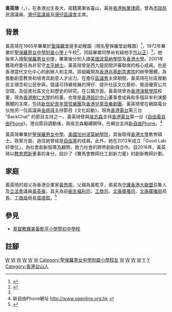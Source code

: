 {{Infobox Officeholder
| name = 黃英琦
| original_name = Ada Wong Ying-kay
| honorific-suffix = {{postnominals|country=HKG|size=100%|JP}}
| image = Ada Ying-Kay WONG 2016.jpg
| office = [[File:Emblem_of_Urban_Council,_Hong_Kong.svg|20px]] [[市政局_(香港)|市政局]]議員
| term_start = 1995年4月1日
| term_end = 1999年12月31日
| constituency = 灣仔東
| office1 = [[灣仔區議會|灣仔區議會]]主席
| term_start1 = 2004年1月6日
| term_end1 = 2007年12月31日
| predecessor1 = [[林貝聿嘉|林貝聿嘉]]
| successor1 = [[孫啟昌|孫啟昌]]
| office2 = [[灣仔區議會|灣仔區議會]]議員
| term_start2 = 2000年1月1日
| term_end2 = 2007年12月31日
| successor2 = [[麥國風|麥國風]]
| constituency2 = [[樂活_(選區)|樂活]]
| birth_date = {{birth_date and age|1959|8|16}}
| birth_place = {{HKG-1959}}
| death_date = 
| death_place = 
| educate = 
* [[聖保羅男女中學附屬小學|聖保羅男女中學附屬小學]]
* [[聖保羅男女中學|聖保羅男女中學]]畢業
* [[美國|美國]][[波莫納學院|波莫納學院]]
* [[香港大學|香港大學]]教育碩士
}}

'''黃英琦'''{{JP}}（{{lang-en|Ada Wong Ying-kay}}，{{bd|1959年|8月16日|||catIdx=Huang黃}}），在香港出生長大，祖籍廣東省臺山，黃是[[香港|香港]][[執業律師|執業律師]]，曾為[[市政局|市政局]]民選議員、[[灣仔|灣仔]][[區議員|區議員]]及[[灣仔區議會|灣仔區議會]]主席。

==背景==
黃英琦在1965年畢業於[[聖保羅堂|聖保羅堂]]提多幼稚園（現名聖保羅堂幼稚園）<ref>{{cite news |title=廿二學校畢業禮 |url=https://mmis.hkpl.gov.hk/coverpage/-/coverpage/view?_coverpage_WAR_mmisportalportlet_hsf=%E7%95%A2%E6%A5%AD%E7%A6%AE&p_r_p_-1078056564_c=QF757YsWv5%2BakvA8rFW5Eg806J0vNQxd&_coverpage_WAR_mmisportalportlet_o=968&_coverpage_WAR_mmisportalportlet_actual_q=%28%20verbatim_dc.collection%3A%28%22Old%5C%20HK%5C%20Newspapers%22%29%20%29%20AND+%28%20%28%20allTermsMandatory%3A%28true%29%20OR+all_dc.title%3A%28%E7%95%A2%E6%A5%AD%E7%A6%AE%29%20OR+all_dc.creator%3A%28%E7%95%A2%E6%A5%AD%E7%A6%AE%29%20OR+all_dc.contributor%3A%28%E7%95%A2%E6%A5%AD%E7%A6%AE%29%20OR+all_dc.subject%3A%28%E7%95%A2%E6%A5%AD%E7%A6%AE%29%20OR+fulltext%3A%28%E7%95%A2%E6%A5%AD%E7%A6%AE%29%20OR+all_dc.description%3A%28%E7%95%A2%E6%A5%AD%E7%A6%AE%29%20%29%20%29&_coverpage_WAR_mmisportalportlet_sort_field=dc.publicationdate_bsort&_coverpage_WAR_mmisportalportlet_sort_order=desc&_coverpage_WAR_mmisportalportlet_filter=dc.publicationdate_dt%3A%5B1960-01-01T00%3A00%3A00Z+TO+1969-12-31T15%3A59%3A59Z%5D |page=13 |language= |publisher=華僑日報 | date=1965-07-25 |accessdate=2022-03-26 |quote= }}</ref>，1972年畢業於[[聖保羅男女中學附屬小學|聖保羅男女中學附屬小學]]上午校<ref name="聖保羅男女中學 日前舉行畢業禮">{{cite news |title=聖保羅男女中學 日前舉行畢業禮 |url=https://mmis.hkpl.gov.hk/coverpage/-/coverpage/view?_coverpage_WAR_mmisportalportlet_hsf=%E7%95%A2%E6%A5%AD%E7%A6%AE&p_r_p_-1078056564_c=QF757YsWv5%2FN7%2BiABUlxsXzOxLfh%2BLI2&_coverpage_WAR_mmisportalportlet_o=498&_coverpage_WAR_mmisportalportlet_actual_q=%28%20verbatim_dc.collection%3A%28%22Old%5C%20HK%5C%20Newspapers%22%29%20%29%20AND+%28%20%28%20allTermsMandatory%3A%28true%29%20OR+all_dc.title%3A%28%E7%95%A2%E6%A5%AD%E7%A6%AE%29%20OR+all_dc.creator%3A%28%E7%95%A2%E6%A5%AD%E7%A6%AE%29%20OR+all_dc.contributor%3A%28%E7%95%A2%E6%A5%AD%E7%A6%AE%29%20OR+all_dc.subject%3A%28%E7%95%A2%E6%A5%AD%E7%A6%AE%29%20OR+fulltext%3A%28%E7%95%A2%E6%A5%AD%E7%A6%AE%29%20OR+all_dc.description%3A%28%E7%95%A2%E6%A5%AD%E7%A6%AE%29%20%29%20%29&_coverpage_WAR_mmisportalportlet_sort_field=dc.publicationdate_bsort&_coverpage_WAR_mmisportalportlet_sort_order=asc&_coverpage_WAR_mmisportalportlet_filter=dc.publicationdate_dt%3A%5B1970-01-01T00%3A00%3A00Z+TO+1979-12-31T15%3A59%3A59Z%5D |page=13 |language= |publisher=華僑日報 | date=1973-01-23 |accessdate=2022-03-02 |quote= }}</ref>，同屆畢業同學尚有結他手[[包以正|包以正]]）<ref name="聖保羅男女中學 日前舉行畢業禮" />。她後來入讀[[聖保羅男女中學|聖保羅男女中學]]，畢業後分別入讀[[美國|美國]][[波莫納學院|波莫納學院]]及[[香港大學|香港大學]]。2001年獲政府委任為非官守[[太平紳士|太平紳士]]。黃英琦曾是西九龍民間評審聯席的核心成員。也是香港當代文化中心的創辦人和主席。該組織現為[[香港兆基創意書院|香港兆基創意書院]]的辦學團體，為推動創意教育和培育具創意人才出力。在擔任[[區議會|區議會]]主席期間，黃英琦在社區推動民主理念和公民參與，倡議可持續發展的灣仔、提升社區文化藝術、營造優質公共空間，及促進社區文化和歷史的研究。在公職方面，黃英琦曾為[[香港演藝學院|香港演藝學院]]校董，現為[[香港樹仁大學|香港樹仁大學]]的校董。也曾是[[香港設計中心|香港設計中心]]董事會成員和多個非牟利演藝團體的主席，包括[[新世紀青年管弦樂團|新世紀青年管弦樂團]]及[[香港兒童音樂劇團|香港兒童音樂劇團]]。黃英琦曾在網路電台伙拍另一位區議員[[金佩瑋|金佩瑋]]主持節目《文化起動》，現為[[香港電台|香港電台]]第三台 "BackChat" 的節目主持之一。黃英琦曾與[[吳志森|吳志森]]主持[[香港電台|香港電台]]第一台《[[自由風自由Phone|自由風自由Phone]]》，港台節目調動後，與吳志森繼續開咪，在網台主持[[新自由Phone|新自由Phone]]。<ref>新自由Phone網址 http://www.openline.org.hk {{Wayback|url=http://www.openline.org.hk/ |date=20120516023522 }}</ref>

黃英琦畢業於[[聖保羅男女中學|聖保羅男女中學]]、[[美國|美國]][[加州|加州]][[波莫納學院|波莫納學院]]，其後取得[[香港大學|香港大學]]教育碩士。政黨方面，過往她曾經是[[自由黨_(香港)|自由黨]]的成員。此外，她在2012年成立「Good Lab好單位」，為社會創新智庫及顧問，致力社會的跨界創新與合作。自2016年，黃英琦以[[教育燃新|教育燃新]]董事的身分，設計了《賽馬會教師社工創新力量》的創新教師計劃。

== 家庭 ==
黃英琦的祖父為香港企業家[[黃笏南|黃笏南]]，父親為黃乾亨，弟弟為[[守護香港大聯盟|守護香港大聯盟]]召集人及[[香港立法會|立法會]]議員[[黃英豪|黃英豪]]。其夫為前[[衛生福利及食物局|衞生福利司]]、[[工商及科技局|工商司]]、[[工商及科技局|文康廣播司]]、[[工商及科技局|文康廣播局]]局長、[[工商及科技局|工商局]]局長[[周德熙|周德熙]]。<ref>{{cite news|url=https://hk.on.cc/hk/bkn/cnt/news/20150801/bkn-20150801223639908-0801_00822_001.html|title=資料庫：黃英豪家族顯赫　父為名律師黃乾亨|work=東方日報|date=2015-08-01}}</ref>

==參見==
*[[基督教臻美黃乾亨小學暨初中學校|基督教臻美黃乾亨小學暨初中學校]]

{{start box}}
{{s-before|首任}}
{{s-title|[[灣仔區議會|灣仔區議會]][[樂活_(選區)|樂活選區]]|2000年—2007年}}
{{s-after|[[麥國風|麥國風]]}}
{{s-before|[[林貝聿嘉|林貝聿嘉]]}}
{{s-title|[[灣仔區議會|灣仔區區議會主席]]|2004年—2007年}}
{{s-after|[[孫啟昌|孫啟昌]]}}
{{end}}

==註腳==
{{reflist}}


{{DEFAULTSORT:Wong黃英琦}}
[[Category:前香港區議員|W]]
[[Category:前市政局議員|W]]
[[Category:香港廣播主持人|W]]
[[Category:香港專欄作家|W]]
[[Category:香港自由黨前成員|W]]
[[Category:香港法律界人士|W]]
[[Category:聖保羅男女中學附屬小學校友|Category:聖保羅男女中學附屬小學校友]]
[[Category:聖保羅男女中學校友|W]]
[[Category:香港大學校友|W]]
[[Category:波莫納學院校友|W]]
[[Category:婚姻監禮人|W]]
[[Category:黃笏南家族|Y]]
[[Category:黃姓|Y]]
[[Category:香港台山人|Category:香港台山人]]